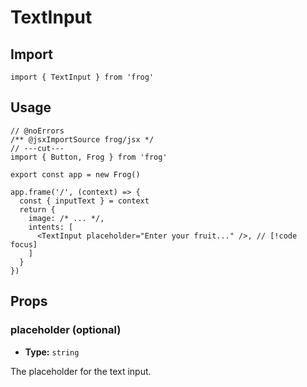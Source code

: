 # TextInput

## Import

```tsx twoslash
import { TextInput } from 'frog'
```

## Usage

```tsx twoslash
// @noErrors
/** @jsxImportSource frog/jsx */
// ---cut---
import { Button, Frog } from 'frog'

export const app = new Frog()

app.frame('/', (context) => {
  const { inputText } = context
  return {
    image: /* ... */,
    intents: [
      <TextInput placeholder="Enter your fruit..." />, // [!code focus]
    ]
  }
})
```

## Props

### placeholder (optional)

- **Type:** `string`

The placeholder for the text input.
